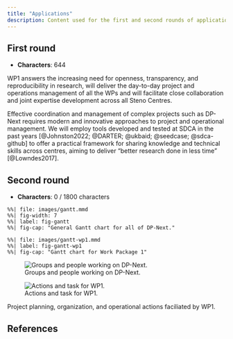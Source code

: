 ```yaml
---
title: "Applications"
description: Content used for the first and second rounds of applications.
---
```


## First round

-   **Characters**: 644

WP1 answers the increasing need for openness, transparency, and
reproducibility in research, will deliver the day-to-day project and
operations management of all the WPs and will facilitate close
collaboration and joint expertise development across all Steno Centres.

Effective coordination and management of complex projects such as
DP-Next requires modern and innovative approaches to project and
operational management. We will employ tools developed and tested at
SDCA in the past years [@Johnston2022; @DARTER; @ukbaid; @seedcase;
@sdca-github] to offer a practical framework for sharing knowledge and
technical skills across centres, aiming to deliver "better research done
in less time" [@Lowndes2017].

## Second round

-   **Characters**: 0 / 1800 characters

::: {.column-page}
::: {#fig-app-round2 layout-ncol=2}
```mermaid
%%| file: images/gantt.mmd
%%| fig-width: 7
%%| label: fig-gantt
%%| fig-cap: "General Gantt chart for all of DP-Next."
```

```mermaid
%%| file: images/gantt-wp1.mmd
%%| label: fig-gantt-wp1 
%%| fig-cap: "Gantt chart for Work Package 1"
```

![Groups and people working on DP-Next.](images/organization.svg){#fig-organization}

![Actions and task for WP1.](images/actions.svg){#fig-actions}

Project planning, organization, and operational actions faciliated by WP1.
:::
:::

## References
